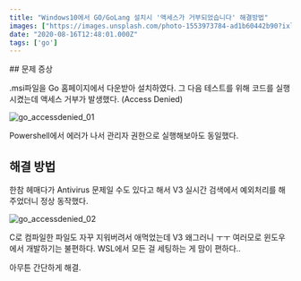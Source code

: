 ```yaml
---
title: "Windows10에서 GO/GoLang 설치시 '액세스가 거부되었습니다' 해결방법"
images: ["https://images.unsplash.com/photo-1553973784-ad1b60442b90?ixlib=rb-1.2.1&q=80&fm=jpg&crop=entropy&cs=tinysrgb&w=2000&fit=max&ixid=eyJhcHBfaWQiOjExNzczfQ"]
date: "2020-08-16T12:48:01.000Z"
tags: ['go']
---
```


<TOCInline toc={props.toc} asDisclosure />
## 문제 증상

.msi파일을 Go 홈페이지에서 다운받아 설치하였다. 그 다음 테스트를 위해 코드를 실행시켰는데 액세스 거부가 발생했다. (Access Denied)

![go_accessdenied_01](https://res-2.cloudinary.com/hwrfsjit3/image/upload/q_auto/v1/ghost-blog-images/go_accessdenied_01.png)

Powershell에서 에러가 나서 관리자 권한으로 실행해보아도 동일했다. 

## 해결 방법

한참 헤매다가 Antivirus 문제일 수도 있다고 해서 V3 실시간 검색에서 예외처리를 해주었더니 정상 동작했다.

![go_accessdenied_02](https://res-2.cloudinary.com/hwrfsjit3/image/upload/q_auto/v1/ghost-blog-images/go_accessdenied_02.png)

C로 컴파일한 파일도 자꾸 지워버려서 애먹었는데 V3 왜그러니 ㅜㅜ 여러모로 윈도우에서 개발하기는 불편하다. WSL에서 모든 걸 세팅하는 게 맘이 편하다..

아무튼 간단하게 해결.
